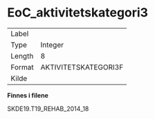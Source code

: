 
# EoC_aktivitetskategori3 {-}

| | |
|----|----|
| Label    |  |
| Type     | Integer |
| Length   | 8    |
| Format   | AKTIVITETSKATEGORI3F |
| Kilde    |   |

**Finnes i filene**

SKDE19.T19_REHAB_2014_18

